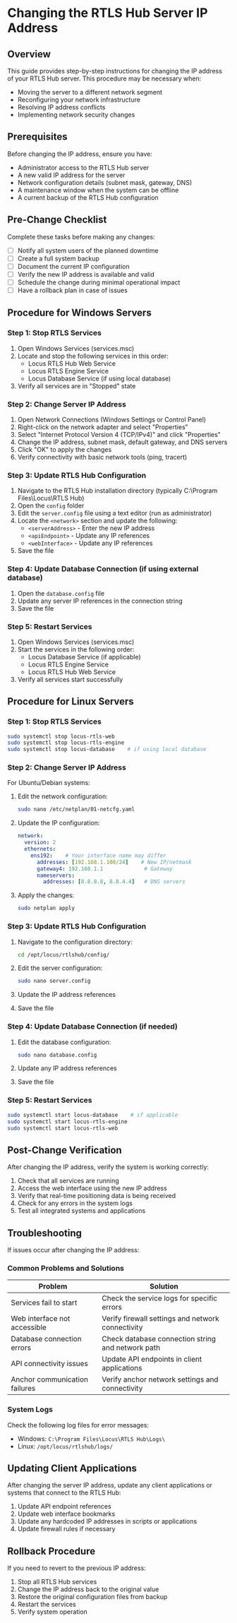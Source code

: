 # Changing the RTLS Hub Server IP Address

## Overview

This guide provides step-by-step instructions for changing the IP address of your RTLS Hub server. This procedure may be necessary when:

* Moving the server to a different network segment
* Reconfiguring your network infrastructure
* Resolving IP address conflicts
* Implementing network security changes

## Prerequisites

Before changing the IP address, ensure you have:

* Administrator access to the RTLS Hub server
* A new valid IP address for the server
* Network configuration details (subnet mask, gateway, DNS)
* A maintenance window when the system can be offline
* A current backup of the RTLS Hub configuration

## Pre-Change Checklist

Complete these tasks before making any changes:

- [ ] Notify all system users of the planned downtime
- [ ] Create a full system backup
- [ ] Document the current IP configuration
- [ ] Verify the new IP address is available and valid
- [ ] Schedule the change during minimal operational impact
- [ ] Have a rollback plan in case of issues

## Procedure for Windows Servers

### Step 1: Stop RTLS Services

1. Open Windows Services (services.msc)
2. Locate and stop the following services in this order:
   * Locus RTLS Hub Web Service
   * Locus RTLS Engine Service
   * Locus Database Service (if using local database)
3. Verify all services are in "Stopped" state

### Step 2: Change Server IP Address

1. Open Network Connections (Windows Settings or Control Panel)
2. Right-click on the network adapter and select "Properties"
3. Select "Internet Protocol Version 4 (TCP/IPv4)" and click "Properties"
4. Change the IP address, subnet mask, default gateway, and DNS servers
5. Click "OK" to apply the changes
6. Verify connectivity with basic network tools (ping, tracert)

### Step 3: Update RTLS Hub Configuration

1. Navigate to the RTLS Hub installation directory (typically C:\Program Files\Locus\RTLS Hub)
2. Open the `config` folder
3. Edit the `server.config` file using a text editor (run as administrator)
4. Locate the `<network>` section and update the following:
   * `<serverAddress>` - Enter the new IP address
   * `<apiEndpoint>` - Update any IP references
   * `<webInterface>` - Update any IP references
5. Save the file

### Step 4: Update Database Connection (if using external database)

1. Open the `database.config` file
2. Update any server IP references in the connection string
3. Save the file

### Step 5: Restart Services

1. Open Windows Services (services.msc)
2. Start the services in the following order:
   * Locus Database Service (if applicable)
   * Locus RTLS Engine Service
   * Locus RTLS Hub Web Service
3. Verify all services start successfully

## Procedure for Linux Servers

### Step 1: Stop RTLS Services

```bash
sudo systemctl stop locus-rtls-web
sudo systemctl stop locus-rtls-engine
sudo systemctl stop locus-database    # if using local database
```

### Step 2: Change Server IP Address

For Ubuntu/Debian systems:

1. Edit the network configuration:
   ```bash
   sudo nano /etc/netplan/01-netcfg.yaml
   ```

2. Update the IP configuration:
   ```yaml
   network:
     version: 2
     ethernets:
       ens192:    # Your interface name may differ
         addresses: [192.168.1.100/24]    # New IP/netmask
         gateway4: 192.168.1.1             # Gateway
         nameservers:
           addresses: [8.8.8.8, 8.8.4.4]   # DNS servers
   ```

3. Apply the changes:
   ```bash
   sudo netplan apply
   ```

### Step 3: Update RTLS Hub Configuration

1. Navigate to the configuration directory:
   ```bash
   cd /opt/locus/rtlshub/config/
   ```

2. Edit the server configuration:
   ```bash
   sudo nano server.config
   ```

3. Update the IP address references
4. Save the file

### Step 4: Update Database Connection (if needed)

1. Edit the database configuration:
   ```bash
   sudo nano database.config
   ```

2. Update any IP address references
3. Save the file

### Step 5: Restart Services

```bash
sudo systemctl start locus-database    # if applicable
sudo systemctl start locus-rtls-engine
sudo systemctl start locus-rtls-web
```

## Post-Change Verification

After changing the IP address, verify the system is working correctly:

1. Check that all services are running
2. Access the web interface using the new IP address
3. Verify that real-time positioning data is being received
4. Check for any errors in the system logs
5. Test all integrated systems and applications

## Troubleshooting

If issues occur after changing the IP address:

### Common Problems and Solutions

| Problem | Solution |
|---------|----------|
| Services fail to start | Check the service logs for specific errors |
| Web interface not accessible | Verify firewall settings and network connectivity |
| Database connection errors | Check database connection string and network path |
| API connectivity issues | Update API endpoints in client applications |
| Anchor communication failures | Verify anchor network settings and connectivity |

### System Logs

Check the following log files for error messages:

* Windows: `C:\Program Files\Locus\RTLS Hub\Logs\`
* Linux: `/opt/locus/rtlshub/logs/`

## Updating Client Applications

After changing the server IP address, update any client applications or systems that connect to the RTLS Hub:

1. Update API endpoint references
2. Update web interface bookmarks
3. Update any hardcoded IP addresses in scripts or applications
4. Update firewall rules if necessary

## Rollback Procedure

If you need to revert to the previous IP address:

1. Stop all RTLS Hub services
2. Change the IP address back to the original value
3. Restore the original configuration files from backup
4. Restart the services
5. Verify system operation
